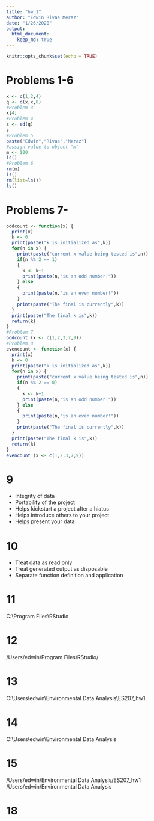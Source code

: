 ---
title: "hw_1"
author: "Edwin Rivas Meraz"
date: "1/26/2020"
output: 
  html_document: 
    keep_md: true
---

```{r setup, include=FALSE}
knitr::opts_chunk$set(echo = TRUE)
```

# Problems 1-6
```{r}
x <- c(1,2,4)
q <- c(x,x,8)
#Problem 3
x[4]
#Problem 4
s <- sd(q)
s
#Problem 5
paste("Edwin","Rivas","Meraz")
#assign value to object "m"
m <- 100
ls()
#Problem 6
rm(m)
ls()
rm(list=ls())
ls()


```
# Problems 7-
```{r}
oddcount <- function(x) {
  print(x)
  k <- 0
  print(paste("k is initialized as",k))
  for(n in x) {
    print(paste("current x value being tested is",n))
    if(n %% 2 == 1)
    {
      k <- k+1
      print(paste(n,"is an odd number!"))
    } else 
    {
      print(paste(n,"is an even number!"))
    }
    print(paste("The final is currently",k))
  }
  print(paste("The final k is",k))
  return(k)
}
#Problem 7
oddcount (x <- c(1,2,3,7,9))
#Problem 8
evencount <- function(x) {
  print(x)
  k <- 0
  print(paste("k is initialized as",k))
  for(n in x) {
    print(paste("current x value being tested is",n))
    if(n %% 2 == 0)
    {
      k <- k+1
      print(paste(n,"is an odd number!"))
    } else 
    {
      print(paste(n,"is an even number!"))
    }
    print(paste("The final is currently",k))
  }
  print(paste("The final k is",k))
  return(k)
}
evencount (x <- c(1,2,3,7,9))


```
# 9
- Integrity of data
- Portability of the project
- Helps kickstart a project after a hiatus
- Helps introduce others to your project
- Helps present your data

# 10
- Treat data as read only
- Treat generated output as disposable
- Separate function definition and application

# 11
C:\\Program Files\\RStudio

# 12
/Users/edwin/Program Files/RStudio/

# 13
C:\\Users\\edwin\\Environmental Data Analysis\\ES207_hw1

# 14
C:\\Users\\edwin\\Environmental Data Analysis

# 15
/Users/edwin/Environmental Data Analysis/ES207_hw1
/Users/edwin/Environmental Data Analysis

# 18


